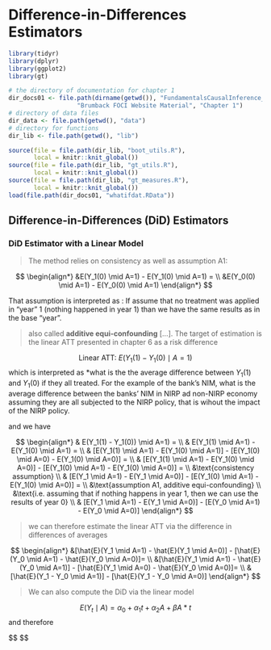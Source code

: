 # Difference-in-Differences Estimators {#did}


```r
library(tidyr)
library(dplyr)
library(ggplot2)
library(gt)
```



```r
# the directory of documentation for chapter 1
dir_docs01 <- file.path(dirname(getwd()), "FundamentalsCausalInference_docs",
                   "Brumback FOCI Website Material", "Chapter 1")
# directory of data files
dir_data <- file.path(getwd(), "data")
# directory for functions
dir_lib <- file.path(getwd(), "lib")
```


```r
source(file = file.path(dir_lib, "boot_utils.R"), 
       local = knitr::knit_global())
source(file = file.path(dir_lib, "gt_utils.R"), 
       local = knitr::knit_global())
source(file = file.path(dir_lib, "gt_measures.R"), 
       local = knitr::knit_global())
load(file.path(dir_docs01, "whatifdat.RData"))
```


## Difference-in-Differences (DiD) Estimators


### DiD Estimator with a Linear Model

> The method relies on consistency as well as assumption A1:

$$
\begin{align*}
&E(Y_1(0) \mid A=1) - E(Y_1(0) \mid A=1) = \\
&E(Y_0(0) \mid A=1) - E(Y_0(0) \mid A=1)
\end{align*}
$$

That assumption is interpreted as : If assume that no treatment was applied in
"year" 1 (nothing happened in year 1) than we have the same results as in the 
base "year".


> also called **additive equi-confounding** [...]. The target of estimation is 
the linear ATT presented in chapter 6 as a risk difference

$$
\text{Linear ATT:} \: E(Y_1(1) - Y_1(0) \mid A=1)
$$
which is interpreted as *what is the the average difference between $Y_1(1)$ 
and $Y_1(0)$ if they all treated. For the example of the bank's NIM, what is
the average difference between the banks' NIM in NIRP ad non-NIRP economy assuming
they are all subjected to the NIRP policy, that is wihout the impact of the NIRP
policy.

and we have

$$
\begin{align*}
& E(Y_1(1) - Y_1(0)) \mid A=1) = \\
& E(Y_1(1) \mid A=1) - E(Y_1(0) \mid A=1) = \\
& [E(Y_1(1) \mid A=1) - E(Y_1(0) \mid A=1)] - [E(Y_1(0) \mid A=0) - E(Y_1(0) \mid A=0)] = \\
& [E(Y_1(1) \mid A=1) - E(Y_1(0) \mid A=0)] - [E(Y_1(0) \mid A=1) - E(Y_1(0) \mid A=0)] = \\
&\text{consistency assumption} \\
& [E(Y_1 \mid A=1) - E(Y_1 \mid A=0)] - [E(Y_1(0) \mid A=1) - E(Y_1(0) \mid A=0)] = \\
&\text{assumption A1, additive equi-confounding} \\
&\text{i.e. assuming that if nothing happens in year 1, then we can use the results of year 0} \\
& [E(Y_1 \mid A=1) - E(Y_1 \mid A=0)] - [E(Y_0 \mid A=1) - E(Y_0 \mid A=0)]
\end{align*}
$$

> we can therefore estimate the linear ATT via the difference in differences 
of averages

$$
\begin{align*}
&[\hat{E}(Y_1 \mid A=1) - \hat{E}(Y_1 \mid A=0)] - [\hat{E}(Y_0 \mid A=1) - \hat{E}(Y_0 \mid A=0)]= \\
&[\hat{E}(Y_1 \mid A=1) - \hat{E}(Y_0 \mid A=1)] - [\hat{E}(Y_1 \mid A=0) - \hat{E}(Y_0 \mid A=0)]= \\
&[\hat{E}(Y_1 - Y_0 \mid A=1)] - [\hat{E}(Y_1 - Y_0 \mid A=0)]
\end{align*}
$$

> We can also compute the DiD via the linear model

$$
E(Y_t \mid A) = \alpha_0 + \alpha_1 t + \alpha_2 A + \beta A * t
$$
and therefore


$$
\begin{align*}
\beta &= [E(Y_1 \mid A=1) - E(Y_0 \mid A=1)] - [E(Y_1 \mid A=0) - E(Y_0 \mid A=0)] \\
&= (\alpha_0 + \alpha_1 + \alpha_2 + \beta) - (\alpha_0 + \alpha_2) - 
((\alpha_0 + \alpha_2) - (\alpha_0))

\end{align*}
$$


